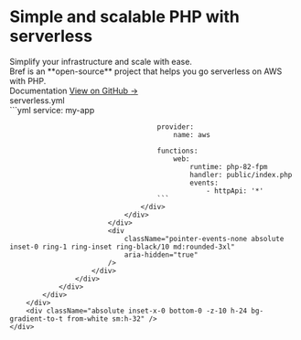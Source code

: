 
<div className="bg-white">
    <div className="relative isolate overflow-hidden bg-gradient-to-b from-blue-100/20">
        <div className="mx-auto max-w-7xl pb-24 pt-10 sm:pb-32 lg:grid lg:grid-cols-2 lg:gap-x-8 lg:px-8 lg:py-24">
            <div className="px-6 lg:px-0 lg:pt-6">
                <div className="mx-auto max-w-2xl">
                    <div className="max-w-lg">
                        <h1 className="text-4xl font-black tracking-tight text-gray-900 sm:text-5xl">
                            Simple
                            and scalable PHP with
                            <span className="text-blue-500">serverless</span>
                        </h1>
                        <div className="mt-6 text-lg leading-8 text-gray-600">
                            Simplify your infrastructure and scale with ease.
                        </div>
                        <div className="text-lg leading-8 text-gray-600">
                            Bref is an **open-source** project that helps you go serverless on AWS with PHP.
                        </div>
                        <div className="mt-10 flex items-center gap-x-6">
                            <Link href="/docs"
                                  className="rounded-md bg-blue-500 px-3.5 py-2.5 text-sm font-semibold text-white shadow-sm hover:bg-blue-700 focus-visible:outline focus-visible:outline-2 focus-visible:outline-offset-2 focus-visible:outline-blue-600"
                            >
                                Documentation
                            </Link>
                            <a href="https://github.com/brefphp/bref"
                               className="text-sm font-semibold leading-6 text-gray-900">
                                View on GitHub <span aria-hidden="true">→</span>
                            </a>
                        </div>
                        <div className="mt-6 flex items-center space-x-4 text-gray-300">
                            <LaravelFullIcon className="h-6 md:h-8" />
                            <SymfonyFullIcon className="h-12 md:h-16" />
                        </div>
                    </div>
                </div>
            </div>
            <div className="mt-20 sm:mt-24 md:mx-auto md:max-w-2xl lg:mx-0 lg:mt-0 lg:w-screen">
                <div
                    className="absolute inset-y-0 right-1/2 -z-10 -mr-10 w-[200%] skew-x-[-30deg] bg-white shadow-xl shadow-blue-600/10 ring-1 ring-blue-50 md:-mr-20 lg:-mr-36"
                    aria-hidden="true"
                />
                <div className="shadow-lg md:rounded-3xl">
                    <div
                        className="bg-blue-500 [clip-path:inset(0)] md:[clip-path:inset(0_round_theme(borderRadius.3xl))]">
                        <div
                            className="absolute -inset-y-px left-1/2 -z-10 ml-10 w-[200%] skew-x-[-30deg] bg-blue-100 opacity-20 ring-1 ring-inset ring-white md:ml-20 lg:ml-36"
                            aria-hidden="true"
                        />
                        <div className="relative px-6 pt-8 sm:pt-16 md:pl-16 md:pr-0">
                            <div className="mx-auto max-w-2xl md:mx-0 md:max-w-none">
                                <div className="w-screen overflow-hidden rounded-tl-xl bg-gray-900">
                                    <div className="flex bg-gray-800/40 ring-1 ring-white/5">
                                        <div className="-mb-px flex text-sm font-medium leading-6 text-gray-400">
                                            <div
                                                className="border-b border-r border-b-white/20 border-r-white/10 bg-white/5 px-4 py-2 text-gray-300">
                                                serverless.yml
                                            </div>
                                        </div>
                                    </div>
                                    <div className={styles.homeCode + " px-6 pb-14 pt-6"}>
                                        ```yml
                                        service: my-app

                                        provider:
                                            name: aws

                                        functions:
                                            web:
                                                runtime: php-82-fpm
                                                handler: public/index.php
                                                events:
                                                    - httpApi: '*'
                                        ```
                                    </div>
                                </div>
                            </div>
                            <div
                                className="pointer-events-none absolute inset-0 ring-1 ring-inset ring-black/10 md:rounded-3xl"
                                aria-hidden="true"
                            />
                        </div>
                    </div>
                </div>
            </div>
        </div>
        <div className="absolute inset-x-0 bottom-0 -z-10 h-24 bg-gradient-to-t from-white sm:h-32" />
    </div>
</div>

<Companies />
<Testimonials />
